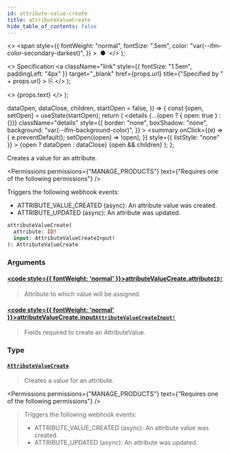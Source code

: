 ```yaml
---
id: attribute-value-create
title: attributeValueCreate
hide_table_of_contents: false
---
```


  <>
    <span
      style={{
        fontWeight: "normal",
        fontSize: ".5em",
        color: "var(--ifm-color-secondary-darkest)",
      }}
    >
      &nbsp;●&nbsp;
    </span>
  </>
);

  <>
    Specification
    <a
      className="link"
      style={{ fontSize: "1.5em", paddingLeft: "4px" }}
      target="\_blank"
      href={props.url}
      title={"Specified by " + props.url}
    >
      ⎘
    </a>
  </>
);

  <>
    <span className={props.class}>{props.text}</span>
  </>
);


  dataOpen,
  dataClose,
  children,
  startOpen = false,
}) => {
  const [open, setOpen] = useState(startOpen);
  return (
    <details
      {...(open ? { open: true } : {})}
      className="details"
      style={{
        border: "none",
        boxShadow: "none",
        background: "var(--ifm-background-color)",
      }}
    >
      <summary
        onClick={(e) => {
          e.preventDefault();
          setOpen((open) => !open);
        }}
        style={{ listStyle: "none" }}
      >
        {open ? dataOpen : dataClose}
      </summary>
      {open && children}
    </details>
  );
};

Creates a value for an attribute.

<Permissions
  permissions={"MANAGE_PRODUCTS"}
  text={"Requires one of the following permissions"}
/>

Triggers the following webhook events:

- ATTRIBUTE_VALUE_CREATED (async): An attribute value was created.
- ATTRIBUTE_UPDATED (async): An attribute was updated.

```graphql
attributeValueCreate(
  attribute: ID!
  input: AttributeValueCreateInput!
): AttributeValueCreate
```

### Arguments

#### [<code style={{ fontWeight: 'normal' }}>attributeValueCreate.<b>attribute</b></code>](#)<Bullet />[`ID!`](../../../api-reference/miscellaneous/scalars/id) <Badge class="badge badge--secondary" text="non-null"/> <Badge class="badge badge--secondary" text="scalar"/>

> Attribute to which value will be assigned.

#### [<code style={{ fontWeight: 'normal' }}>attributeValueCreate.<b>input</b></code>](#)<Bullet />[`AttributeValueCreateInput!`](../../../api-reference/attributes/inputs/attribute-value-create-input) <Badge class="badge badge--secondary" text="non-null"/> <Badge class="badge badge--secondary" text="input"/>

> Fields required to create an AttributeValue.

### Type

#### [`AttributeValueCreate`](../../../api-reference/attributes/objects/attribute-value-create) <Badge class="badge badge--secondary" text="object"/>

> Creates a value for an attribute.

<Permissions
  permissions={"MANAGE_PRODUCTS"}
  text={"Requires one of the following permissions"}
/>

> Triggers the following webhook events:
>
> - ATTRIBUTE_VALUE_CREATED (async): An attribute value was created.
> - ATTRIBUTE_UPDATED (async): An attribute was updated.

